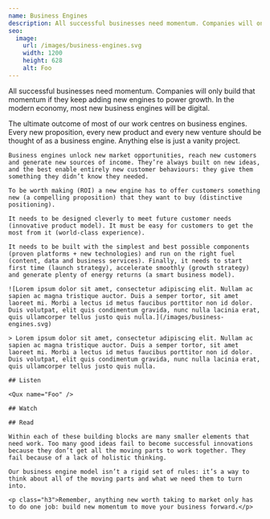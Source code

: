 ```yaml
---
name: Business Engines
description: All successful businesses need momentum. Companies will only build that momentum if they keep adding new engines to power growth. In the modern economy, most new business engines will be digital.
seo:
  image:
    url: /images/business-engines.svg
    width: 1200
    height: 628
    alt: Foo
---
```



<Article>
  <Prose>
    <p class="lead">All successful businesses need momentum. Companies will only build that momentum if they keep adding new engines to power growth. In the modern economy, most new business engines will be digital.</p>
    <p class="h3">The ultimate outcome of most of our work centres on business engines. Every new proposition, every new product and every new venture should be thought of as a business engine. Anything else is just a vanity project.</p>

    Business engines unlock new market opportunities, reach new customers and generate new sources of income. They’re always built on new ideas, and the best enable entirely new customer behaviours: they give them something they didn’t know they needed.

    To be worth making (ROI) a new engine has to offer customers something new (a compelling proposition) that they want to buy (distinctive positioning).

    It needs to be designed cleverly to meet future customer needs (innovative product model). It must be easy for customers to get the most from it (world-class experience).

    It needs to be built with the simplest and best possible components (proven platforms + new technologies) and run on the right fuel (content, data and business services). Finally, it needs to start first time (launch strategy), accelerate smoothly (growth strategy) and generate plenty of energy returns (a smart business model).

    ![Lorem ipsum dolor sit amet, consectetur adipiscing elit. Nullam ac sapien ac magna tristique auctor. Duis a semper tortor, sit amet laoreet mi. Morbi a lectus id metus faucibus porttitor non id dolor. Duis volutpat, elit quis condimentum gravida, nunc nulla lacinia erat, quis ullamcorper tellus justo quis nulla.](/images/business-engines.svg)

    > Lorem ipsum dolor sit amet, consectetur adipiscing elit. Nullam ac sapien ac magna tristique auctor. Duis a semper tortor, sit amet laoreet mi. Morbi a lectus id metus faucibus porttitor non id dolor. Duis volutpat, elit quis condimentum gravida, nunc nulla lacinia erat, quis ullamcorper tellus justo quis nulla.

    ## Listen

    <Qux name="Foo" />

    ## Watch

    ## Read

    Within each of these building blocks are many smaller elements that need work. Too many good ideas fail to become successful innovations because they don’t get all the moving parts to work together. They fail because of a lack of holistic thinking.

    Our business engine model isn’t a rigid set of rules: it’s a way to think about all of the moving parts and what we need them to turn into.

    <p class="h3">Remember, anything new worth taking to market only has to do one job: build new momentum to move your business forward.</p>
  </Prose>
</Article>
